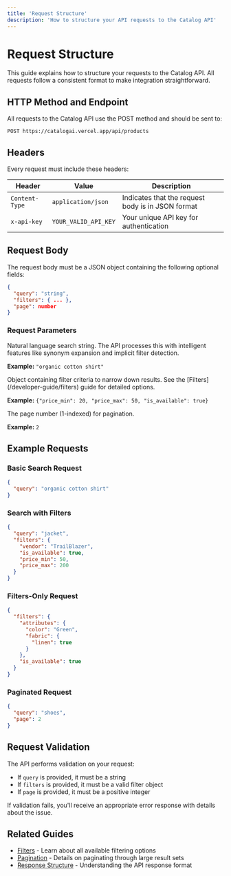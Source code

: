 ```yaml
---
title: 'Request Structure'
description: 'How to structure your API requests to the Catalog API'
---
```


# Request Structure

This guide explains how to structure your requests to the Catalog API. All requests follow a consistent format to make integration straightforward.

## HTTP Method and Endpoint

All requests to the Catalog API use the POST method and should be sent to:

```
POST https://catalogai.vercel.app/api/products
```

## Headers

Every request must include these headers:

| Header | Value | Description |
| --- | --- | --- |
| `Content-Type` | `application/json` | Indicates that the request body is in JSON format |
| `x-api-key` | `YOUR_VALID_API_KEY` | Your unique API key for authentication |

## Request Body

The request body must be a JSON object containing the following optional fields:

```json
{
  "query": "string",
  "filters": { ... },
  "page": number
}
```

### Request Parameters

<ResponseField name="query" type="string" optional>
  Natural language search string. The API processes this with intelligent features like synonym expansion and implicit filter detection.
  
  **Example:** `"organic cotton shirt"`
</ResponseField>

<ResponseField name="filters" type="object" optional>
  Object containing filter criteria to narrow down results. See the [Filters](/developer-guide/filters) guide for detailed options.
  
  **Example:** `{"price_min": 20, "price_max": 50, "is_available": true}`
</ResponseField>

<ResponseField name="page" type="number" optional default="1">
  The page number (1-indexed) for pagination.
  
  **Example:** `2`
</ResponseField>

## Example Requests

### Basic Search Request

<CodeGroup>

```json Request
{
  "query": "organic cotton shirt"
}
```

</CodeGroup>

### Search with Filters

<CodeGroup>

```json Request
{
  "query": "jacket",
  "filters": {
    "vendor": "TrailBlazer",
    "is_available": true,
    "price_min": 50,
    "price_max": 200
  }
}
```

</CodeGroup>

### Filters-Only Request

<CodeGroup>

```json Request
{
  "filters": {
    "attributes": {
      "color": "Green",
      "fabric": {
        "linen": true
      }
    },
    "is_available": true
  }
}
```

</CodeGroup>

### Paginated Request

<CodeGroup>

```json Request
{
  "query": "shoes",
  "page": 2
}
```

</CodeGroup>

## Request Validation

The API performs validation on your request:

- If `query` is provided, it must be a string
- If `filters` is provided, it must be a valid filter object
- If `page` is provided, it must be a positive integer

If validation fails, you'll receive an appropriate error response with details about the issue.

## Related Guides

- [Filters](/developer-guide/filters) - Learn about all available filtering options
- [Pagination](/developer-guide/pagination) - Details on paginating through large result sets
- [Response Structure](/developer-guide/response-structure) - Understanding the API response format 